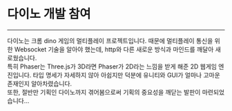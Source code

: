 # 다이노 개발 참여

---

다이노는 크롬 dino 게임의 멀티플레이 프로젝트입니다. 때문에 멀티플레이 통신을 위한 Websocket 기술을 알아야 했는데, http와 다른 새로운 방식과 마인드를 깨달아 새로웠습니다.  
특히 Phaser는 Three.js가 3D라면 Phaser가 2D라는 느낌을 받게 해준 2D 웹게임 엔진입니다. 타입 명세가 자세하지 않아 아쉽지만 덕분에 유니티와 GUI가 얼마나 고마운 존재인지 알아차렸습니다.  
또한, 절반만 기획인 다이노까지 겪어봄으로써 기획의 중요성을 깨닫는 발판이 마련되었습니다...
